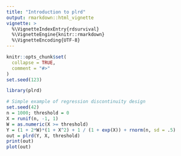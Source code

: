 ```yaml
---
title: "Introduction to plrd"
output: rmarkdown::html_vignette
vignette: >
  %\VignetteIndexEntry{rdsurvival}
  %\VignetteEngine{knitr::rmarkdown}
  %\VignetteEncoding{UTF-8}
---
```


```r
knitr::opts_chunk$set(
  collapse = TRUE,
  comment = "#>"
)
set.seed(123)
```

```r
library(plrd)
```

```r
# Simple example of regression discontinuity design
set.seed(42)
n = 1000; threshold = 0
X = runif(n, -1, 1)
W = as.numeric(X >= threshold)
Y = (1 + 2*W)*(1 + X^2) + 1 / (1 + exp(X)) + rnorm(n, sd = .5)
out = plrd(Y, X, threshold)
print(out)
plot(out)
```
